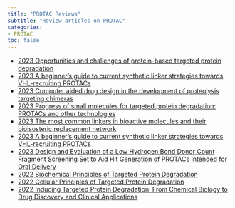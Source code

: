 ```yaml
---
title: "PROTAC Reviews"
subtitle: "Review articles on PROTAC"
categories:
- PROTAC
toc: false
---
```

* [2023 Opportunities and challenges of protein-based targeted protein degradation](https://doi.org/10.1039/D3SC02361C){target="_blank"}
* [2023 A beginner’s guide to current synthetic linker strategies towards VHL-recruiting PROTACs](https://doi.org/10.1016/j.bmc.2023.117334){target="_blank"}
* [2023 Computer aided drug design in the development of proteolysis targeting chimeras](https://doi.org/10.1016/j.csbj.2023.02.042){target="_blank"}
* [2023 Progress of small molecules for targeted protein degradation: PROTACs and other technologies](https://doi.org/10.1002/ddr.22026){target="_blank"}
* [2023 The most common linkers in bioactive molecules and their bioisosteric replacement network](https://doi.org/10.1016/j.bmc.2023.117194){target="_blank"}
* [2023 A beginner’s guide to current synthetic linker strategies towards VHL-recruiting PROTACs](https://doi.org/10.1016/j.bmc.2023.117334){target="_blank"}
* [2023 Design and Evaluation of a Low Hydrogen Bond Donor Count Fragment Screening Set to Aid Hit Generation of PROTACs Intended for Oral Delivery](https://doi.org/10.1021/acs.jmedchem.3c00493){target="_blank"}
* [2022 Biochemical Principles of Targeted Protein Degradation](https://doi.org/10.1002/9781119774198.ch10){target="_blank"}
* [2022 Cellular Principles of Targeted Protein Degradation](https://doi.org/10.1002/9783527836208.ch2){target="_blank"}
* [2022 Inducing Targeted Protein Degradation: From Chemical Biology to Drug Discovery and Clinical Applications](10.1002/9783527836208){target="_blank"}




